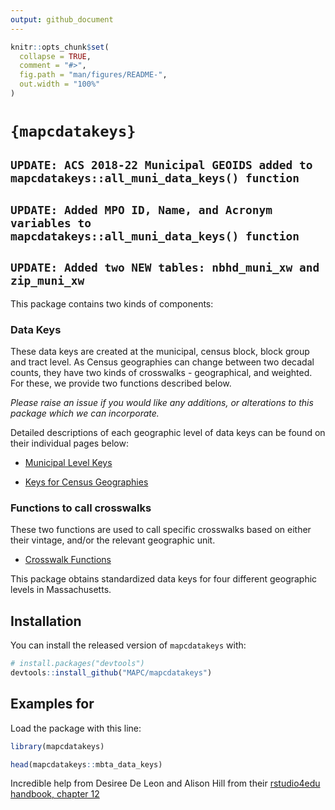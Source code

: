 ---
output: github_document
---

<!-- README.md is generated from README.Rmd. Please edit that file -->

```{r, include = FALSE}
knitr::opts_chunk$set(
  collapse = TRUE,
  comment = "#>",
  fig.path = "man/figures/README-",
  out.width = "100%"
)
```

# ``` {mapcdatakeys} ```

<!-- badges: start -->
<!-- badges: end -->

## ``` UPDATE: ACS 2018-22 Municipal GEOIDS added to mapcdatakeys::all_muni_data_keys() function ```
## ``` UPDATE: Added MPO ID, Name, and Acronym variables to mapcdatakeys::all_muni_data_keys() function```
## ``` UPDATE: Added two NEW tables: nbhd_muni_xw and zip_muni_xw ```

This package contains two kinds of components:

### Data Keys

These data keys are created at the municipal, census block, block group and tract level. As Census geographies can change between two decadal counts, they have two kinds of crosswalks - geographical, and weighted. For these, we provide two functions described below.

*Please raise an issue if you would like any additions, or alterations to this package which we can incorporate.*

Detailed descriptions of each geographic level of data keys can be found on their individual pages below:

* [Municipal Level Keys](municipal_level_keys.md)

* [Keys for Census Geographies](census_geog_keys.md)

### Functions to call crosswalks

These two functions are used to call specific crosswalks based on either their vintage, and/or the relevant geographic unit.

* [Crosswalk Functions](crosswalk_functions.md)


This package obtains standardized data keys for four different geographic levels in Massachusetts.


## Installation

You can install the released version of ```mapcdatakeys``` with:

``` r
# install.packages("devtools")
devtools::install_github("MAPC/mapcdatakeys")
```
## Examples for 

Load the package with this line:

```{r example}
library(mapcdatakeys)

head(mapcdatakeys::mbta_data_keys)

```

Incredible help from Desiree De Leon and Alison Hill from their [rstudio4edu handbook, chapter 12](https://rstudio4edu.github.io/rstudio4edu-book/data-pkg.html)